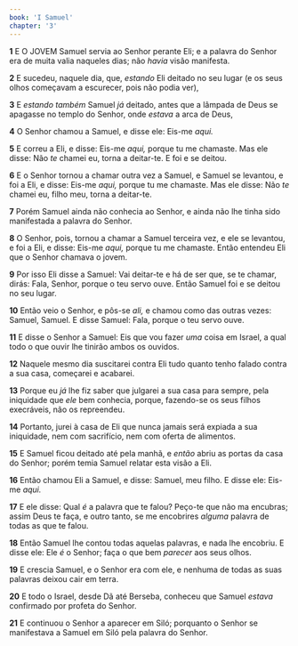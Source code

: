 ```yaml
---
book: 'I Samuel'
chapter: '3'
---
```


**1** E O JOVEM Samuel servia ao Senhor perante Eli; e a palavra do Senhor era de muita valia naqueles dias; não _havia_ visão manifesta.

**2** E sucedeu, naquele dia, que, _estando_ Eli deitado no seu lugar (e os seus olhos começavam a escurecer, pois não podia ver),

**3** E _estando também_ Samuel _já_ deitado, antes que a lâmpada de Deus se apagasse no templo do Senhor, onde _estava_ a arca de Deus,

**4** O Senhor chamou a Samuel, e disse ele: Eis-me _aqui._

**5** E correu a Eli, e disse: Eis-me _aqui,_ porque tu me chamaste. Mas ele disse: Não _te_ chamei eu, torna a deitar-te. E foi e se deitou.

**6** E o Senhor tornou a chamar outra vez a Samuel, e Samuel se levantou, e foi a Eli, e disse: Eis-me _aqui,_ porque tu me chamaste. Mas ele disse: Não _te_ chamei eu, filho meu, torna a deitar-te.

**7** Porém Samuel ainda não conhecia ao Senhor, e ainda não lhe tinha sido manifestada a palavra do Senhor.

**8** O Senhor, pois, tornou a chamar a Samuel terceira vez, e ele se levantou, e foi a Eli, e disse: Eis-me _aqui,_ porque tu me chamaste. Então entendeu Eli que o Senhor chamava o jovem.

**9** Por isso Eli disse a Samuel: Vai deitar-te e há de ser que, se te chamar, dirás: Fala, Senhor, porque o teu servo ouve. Então Samuel foi e se deitou no seu lugar.

**10** Então veio o Senhor, e pôs-se _ali,_ e chamou como das outras vezes: Samuel, Samuel. E disse Samuel: Fala, porque o teu servo ouve.

**11** E disse o Senhor a Samuel: Eis que vou fazer _uma_ coisa em Israel, a qual todo o que ouvir lhe tinirão ambos os ouvidos.

**12** Naquele mesmo dia suscitarei contra Eli tudo quanto tenho falado contra a sua casa, começarei e acabarei.

**13** Porque eu _já_ lhe fiz saber que julgarei a sua casa para sempre, pela iniquidade que _ele_ bem conhecia, porque, fazendo-se os seus filhos execráveis, não os repreendeu.

**14** Portanto, jurei à casa de Eli que nunca jamais será expiada a sua iniquidade, nem com sacrifício, nem com oferta de alimentos.

**15** E Samuel ficou deitado até pela manhã, e _então_ abriu as portas da casa do Senhor; porém temia Samuel relatar esta visão a Eli.

**16** Então chamou Eli a Samuel, e disse: Samuel, meu filho. E disse ele: Eis-me _aqui._

**17** E ele disse: Qual _é_ a palavra que te falou? Peço-te que não ma encubras; assim Deus te faça, e outro tanto, se me encobrires _alguma_ palavra de todas as que te falou.

**18** Então Samuel lhe contou todas aquelas palavras, e nada lhe encobriu. E disse ele: Ele _é_ o Senhor; faça o que bem _parecer_ aos seus olhos.

**19** E crescia Samuel, e o Senhor era com ele, e nenhuma de todas as suas palavras deixou cair em terra.

**20** E todo o Israel, desde Dã até Berseba, conheceu que Samuel _estava_ confirmado por profeta do Senhor.

**21** E continuou o Senhor a aparecer em Siló; porquanto o Senhor se manifestava a Samuel em Siló pela palavra do Senhor.
